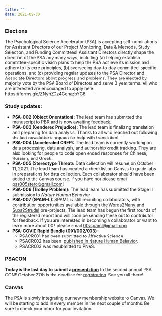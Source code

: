 ```yaml
---
title: ""
date: 2021-09-30
---
```


<!-- wp:heading {"level":3} -->
<h3><strong>Elections</strong></h3>
<!-- /wp:heading -->

<!-- wp:paragraph -->
<p>The Psychological Science Accelerator (PSA) is accepting self-nominations for Assistant Directors of our Project Monitoring, Data &amp; Methods, Study Selection, and Funding Committees! Assistant Directors directly shape the direction of the PSA any many ways, including (a) helping establish committee-specific vision plans to help the PSA achieve its mission and adhere to its core principles, (b) overseeing day-to-day committee-specific operations, and (c) providing regular updates to the PSA Director and Associate Directors about progress and problems. They are elected by majority vote by the PSA Board of Directors and serve 3 year terms. All who are interested are encouraged to apply here: https://forms.gle/ZNyhZCz4GenazbYG6</p>
<!-- /wp:paragraph -->

<!-- wp:heading {"level":3} -->
<h3><strong>Study updates:</strong></h3>
<!-- /wp:heading -->

<!-- wp:list -->
<ul><li><strong>PSA-002 (Object Orientation): </strong>The lead team has submitted the manuscript to PBR and is now awaiting feedback.</li><li><strong>PSA-003 (Gendered Prejudice): </strong>The lead team is finalizing translation and preparing for data analysis. Thanks to all who reached out following the last newsletter's request for help with translation!</li><li><strong>PSA-004 (Accelerated CREP):</strong> The lead team is currently working on data processing, data analysis, and authorship credit tracking. They are also looking for people to code open ended responses for Chinese, Russian, and Greek.&nbsp;</li><li><strong>PSA-005 (Stereotype Threat): </strong>Data collection will resume on October 11, 2021. The lead team has created a checklist on Canvas to guide labs in preparations for data collection. Each collaborator should have been added to the Canvas course. If you have not please email <a href="mailto:psa005stero@gmail.com">psa005stero@gmail.com</a>!</li><li><strong>PSA-006 (Trolley Problem):</strong> The lead team has submitted the Stage II submission to <em>Nature Human Behavior.</em></li><li><strong>PSA-007 (SPAM-L):</strong> SPAML is still recruiting collaborators, with contribution opportunities available through the <a href="https://docs.google.com/document/d/1VKR-7csBlL-lGOTbRTnlmaYkqi8bj2FhYtvbzEN25Wk/edit?usp=sharing">Words2Many</a> and <a href="https://docs.google.com/document/d/1xslViVFZrapUG75mwsF2eijFoQqm5GABoOf9ekIweH4/edit?usp=sharing">Subs2Strudel</a> pre-projects. The lead team has begun the first rounds of the registered report and will soon be sending these out to contributor for feedback. If you are interested in becoming a collaborator or want to learn more about 007 please email <a href="mailto:007spaml@gmail.com">007spaml@gmail.com</a></li><li><strong>PSA-COVID Rapid Bundle (001/002/003)-</strong>&nbsp;<ul><li>PSACR001 has been submitted to Affective Science.</li><li>PSACR002 has been&nbsp; <a href="https://doi.org/10.1038/s41562-021-01173-x">published in Nature Human Behavior</a>.</li><li>PSACR003 was resubmitted to PNAS.</li></ul></li></ul>
<!-- /wp:list -->

<!-- wp:heading {"level":3} -->
<h3><strong>PSACON</strong></h3>
<!-- /wp:heading -->

<!-- wp:paragraph -->
<p><strong>Today is the last day to submit a </strong><a href="https://psysciacc.org/psa-conference-2021-call-for-presenters/"><strong>presentation</strong></a> to the second annual PSA CON!! October 27th is the deadline for <a href="https://psysciacc.org/the-2021-meeting-of-the-psychological-science-accelerator/">registration</a>. See you all there!</p>
<!-- /wp:paragraph -->

<!-- wp:heading {"level":3} -->
<h3><strong>Canvas</strong></h3>
<!-- /wp:heading -->

<!-- wp:paragraph -->
<p>The PSA is slowly integrating our new membership website to Canvas. We will be starting to add in every member in the next couple of months. Be sure to check your inbox for your invitation.&nbsp;</p>
<!-- /wp:paragraph -->
